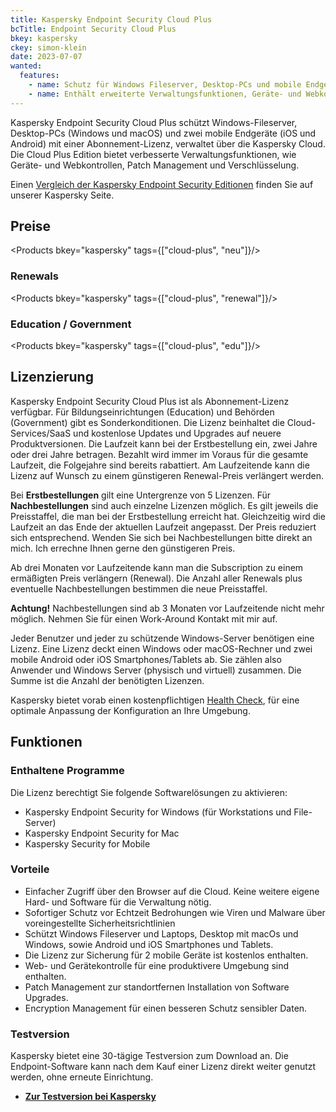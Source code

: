 ```yaml
---
title: Kaspersky Endpoint Security Cloud Plus
bcTitle: Endpoint Security Cloud Plus
bkey: kaspersky
ckey: simon-klein
date: 2023-07-07
wanted:
  features:
    - name: Schutz für Windows Fileserver, Desktop-PCs und mobile Endgeräte
    - name: Enthält erweiterte Verwaltungsfunktionen, Geräte- und Webkontrollen, Patch Management und Verschlüsselung
---
```




<Intro>

  Kaspersky Endpoint Security Cloud Plus schützt Windows-Fileserver, Desktop-PCs (Windows und macOS) und zwei mobile Endgeräte (iOS und Android) mit einer Abonnement-Lizenz, verwaltet über die Kaspersky Cloud. Die Cloud Plus Edition bietet verbesserte Verwaltungsfunktionen, wie Geräte- und Webkontrollen, Patch Management und Verschlüsselung.


</Intro>

<TOC />

Einen [Vergleich der Kaspersky Endpoint Security Editionen](/hersteller/kaspersky/#vergleich-der-kaspersky-security-lösungen) finden Sie auf unserer Kaspersky Seite.




## Preise


<Products bkey="kaspersky" tags={["cloud-plus", "neu"]}/>



### Renewals


<Products bkey="kaspersky" tags={["cloud-plus", "renewal"]}/>



### Education / Government


<Products bkey="kaspersky" tags={["cloud-plus", "edu"]}/>


## Lizenzierung

 Kaspersky Endpoint Security Cloud Plus ist als Abonnement-Lizenz verfügbar. Für Bildungseinrichtungen (Education) und Behörden (Government) gibt es Sonderkonditionen. Die Lizenz beinhaltet die Cloud-Services/SaaS und kostenlose Updates und Upgrades auf neuere Produktversionen. Die Laufzeit kann bei der Erstbestellung ein, zwei Jahre oder drei Jahre betragen. Bezahlt wird immer im Voraus für die gesamte Laufzeit, die Folgejahre sind bereits rabattiert. Am Laufzeitende kann die Lizenz auf Wunsch zu einem günstigeren Renewal-Preis verlängert werden.

 Bei **Erstbestellungen** gilt eine Untergrenze von 5 Lizenzen. Für **Nachbestellungen** sind auch einzelne Lizenzen möglich. Es gilt jeweils die Preisstaffel, die man bei der Erstbestellung erreicht hat. Gleichzeitig wird die Laufzeit an das Ende der aktuellen Laufzeit angepasst. Der Preis reduziert sich entsprechend. Wenden Sie sich bei Nachbestellungen bitte direkt an mich. Ich errechne Ihnen gerne den günstigeren Preis.

 Ab drei Monaten vor Laufzeitende kann man die Subscription zu einem ermäßigten Preis verlängern (Renewal). Die Anzahl aller Renewals plus eventuelle Nachbestellungen bestimmen die neue Preisstaffel.

 **Achtung!** Nachbestellungen sind ab 3 Monaten vor Laufzeitende nicht mehr möglich. Nehmen Sie für einen Work-Around Kontakt mit mir auf.

 Jeder Benutzer und jeder zu schützende Windows-Server benötigen eine Lizenz. Eine Lizenz deckt einen Windows oder macOS-Rechner und zwei mobile Android oder iOS Smartphones/Tablets ab. Sie zählen also Anwender und Windows Server (physisch und virtuell) zusammen. Die Summe ist die Anzahl der benötigten Lizenzen.



<Info>

 Kaspersky bietet vorab einen kostenpflichtigen [Health Check](/hersteller/kaspersky/health-check/), für eine optimale Anpassung der Konfiguration an Ihre Umgebung.

</Info>




## Funktionen


### Enthaltene Programme

 Die Lizenz berechtigt Sie folgende Softwarelösungen zu aktivieren:

 - Kaspersky Endpoint Security for Windows (für Workstations und File-Server)
 - Kaspersky Endpoint Security for Mac
 - Kaspersky Security for Mobile



### Vorteile


 - Einfacher Zugriff über den Browser auf die Cloud. Keine weitere eigene Hard- und Software für die Verwaltung nötig.
 - Sofortiger Schutz vor Echtzeit Bedrohungen wie Viren und Malware über voreingestellte Sicherheitsrichtlinien
 - Schützt Windows Fileserver und Laptops, Desktop mit macOs und Windows, sowie Android und iOS Smartphones und Tablets.
 - Die Lizenz zur Sicherung für 2 mobile Geräte ist kostenlos enthalten.
 - Web- und Gerätekontrolle für eine produktivere Umgebung sind enthalten.
 - Patch Management zur standortfernen Installation von Software Upgrades.
 - Encryption Management für einen besseren Schutz sensibler Daten.


### Testversion

 Kaspersky bietet eine 30-tägige Testversion zum Download an. Die Endpoint-Software kann nach dem Kauf einer Lizenz direkt weiter genutzt werden, ohne erneute Einrichtung.

<ArrowList>

 - **[Zur Testversion bei Kaspersky](https://cloud.kaspersky.com)**

</ArrowList>
